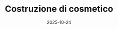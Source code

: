 ---
title: 'Costruzione di cosmetico'
description: 'Diario del progetto di cosmetico, un e-commerce per la vendita di prodotti di skin-care con un sistema di suggerimento di prodotti basato sulle analisi del viso'
date: 2025-10-24
tags: ['progetto']
authors: ['vitoesposito']
---